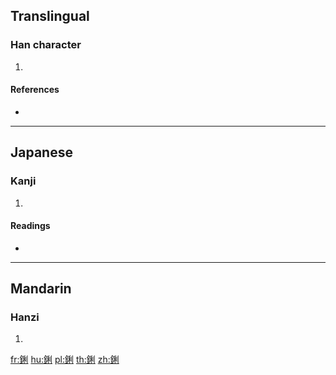 {{character info/new}}
==Translingual==

===Han character===
{{Han char|rn=167|rad=金|as=07|sn=15|four=82100|canj=CHDN}}

# {{defn|Han|sort=金07}}

====References====
* {{Han ref|kx=1307.130|dkj=40456|dj=1809.190|hdz=64208.130|uh=92D3|ud=37587|bh=E87E|bd=59518}}

----

==Japanese==

===Kanji===
{{ja-kanji|grade=|rs=金07}}

# {{defn|lang=ja|sort=金07}}

====Readings====
* {{ja-readings|on=[[てん]] (ten)|kun=[[するどい]] (surudoi)}}

----

==Mandarin==

===Hanzi===
{{cmn-hanzi|pin=[[chān]] ([[chan1]])|wg=ch'an<sup>1</sup>}}

# {{defn|lang=cmn|sort=金07}}

[[fr:鋓]]
[[hu:鋓]]
[[pl:鋓]]
[[th:鋓]]
[[zh:鋓]]